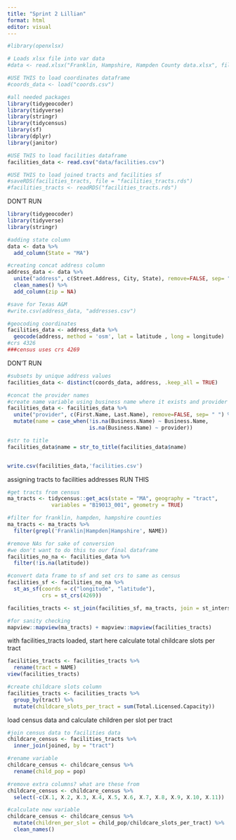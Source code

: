 ```yaml
---
title: "Sprint 2 Lillian"
format: html
editor: visual
---
```


```r
#library(openxlsx)

# Loads xlsx file into var data
#data <- read.xlsx("Franklin, Hampshire, Hampden County data.xlsx", fillMergedCells=TRUE)

#USE THIS to load coordinates dataframe
#coords_data <- load("coords.csv")

```

```r
#all needed packages
library(tidygeocoder)
library(tidyverse)
library(stringr)
library(tidycensus)
library(sf)
library(dplyr)
library(janitor)

#USE THIS to load facilities dataframe
facilities_data <- read.csv("data/facilities.csv")

#USE THIS to load joined tracts and facilities sf
#saveRDS(facilities_tracts, file = "facilities_tracts.rds")
#facilities_tracts <- readRDS("facilities_tracts.rds")

```

DON'T RUN

```r
library(tidygeocoder)
library(tidyverse)
library(stringr)

#adding state column
data <- data %>% 
  add_column(State = "MA")

#creating concat address column
address_data <- data %>%
  unite("address", c(Street.Address, City, State), remove=FALSE, sep= " ") %>% 
  clean_names() %>% 
  add_column(zip = NA)

#save for Texas A&M
#write.csv(address_data, "addresses.csv")

#geocoding coordinates
facilities_data <- address_data %>%
  geocode(address, method = 'osm', lat = latitude , long = longitude)
#crs 4326
###census uses crs 4269

```

DON'T RUN

```r
#subsets by unique address values
facilities_data <- distinct(coords_data, address, .keep_all = TRUE)

#concat the provider names
#create name variable using business name where it exists and provider name where it doesn't
facilities_data <- facilities_data %>%
  unite("provider", c(First.Name, Last.Name), remove=FALSE, sep= " ") %>% 
  mutate(name = case_when(!is.na(Business.Name) ~ Business.Name,
                          is.na(Business.Name) ~ provider))

#str to title
facilities_data$name = str_to_title(facilities_data$name)


write.csv(facilities_data,'facilities.csv')

```

assigning tracts to facilities addresses RUN THIS

```r

#get tracts from census
ma_tracts <- tidycensus::get_acs(state = "MA", geography = "tract",
              variables = "B19013_001", geometry = TRUE)

#filter for franklin, hampden, hampshire counties
ma_tracts <- ma_tracts %>% 
  filter(grepl('Franklin|Hampden|Hampshire', NAME))

#remove NAs for sake of conversion
#we don't want to do this to our final dataframe
facilities_no_na <- facilities_data %>% 
  filter(!is.na(latitude))

#convert data frame to sf and set crs to same as census
facilities_sf <- facilities_no_na %>% 
  st_as_sf(coords = c("longitude", "latitude"),
           crs = st_crs(4269))

facilities_tracts <- st_join(facilities_sf, ma_tracts, join = st_intersects) 

#for sanity checking
mapview::mapview(ma_tracts) + mapview::mapview(facilities_tracts)

```

with facilities_tracts loaded, start here calculate total childcare slots per tract

```r
facilities_tracts <- facilities_tracts %>% 
  rename(tract = NAME)
view(facilities_tracts)

#create childcare slots column
facilities_tracts <- facilities_tracts %>% 
  group_by(tract) %>% 
  mutate(childcare_slots_per_tract = sum(Total.Licensed.Capacity)) 


```

load census data and calculate children per slot per tract

```r
#join census data to facilities data
childcare_census <- facilities_tracts %>% 
  inner_join(joined, by = "tract")

#rename variable
childcare_census <- childcare_census %>% 
  rename(child_pop = pop)

#remove extra columns? what are these from
childcare_census <- childcare_census %>% 
  select(-c(X.1, X.2, X.3, X.4, X.5, X.6, X.7, X.8, X.9, X.10, X.11))

#calculate new variable
childcare_census <- childcare_census %>% 
  mutate(children_per_slot = child_pop/childcare_slots_per_tract) %>% 
  clean_names()

```
